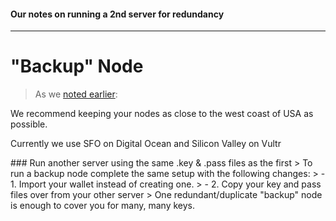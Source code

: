 #### Our notes on running a 2nd server for redundancy
---
# "Backup" Node
> As we [noted earlier](../../validator-guide-notes/software-setup/cloud-setup.md#server-requirements):
<div className="p-4 border border-gray-200 dark:border-gray-900 rounded mt-6">
<Callout emoji="⚠️">
We recommend keeping your nodes as close to the west coast of USA as possible.  
  
Currently we use SFO on Digital Ocean and Silicon Valley on Vultr
</Callout>
</div>
### Run another server using the same .key & .pass files as the first
> To run a backup node complete the same setup with the following changes:
> - 1. Import your wallet instead of creating one.
> - 2. Copy your key and pass files over from your other server
> One redundant/duplicate "backup" node is enough to cover you for many, many keys.

